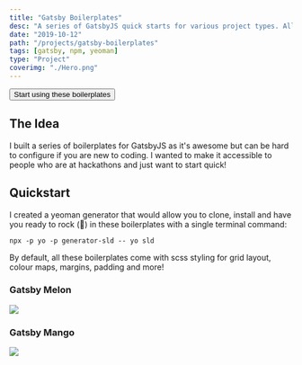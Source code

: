 ```yaml
---
title: "Gatsby Boilerplates"
desc: "A series of GatsbyJS quick starts for various project types. All with a fruity name."
date: "2019-10-12"
path: "/projects/gatsby-boilerplates"
tags: [gatsby, npm, yeoman]
type: "Project"
coverimg: "./Hero.png"
---
```

<div class="flex" style="justify-content: center;">
<a href="/boilerplates"><button class="bubble-button border-radius">Start using these boilerplates</button></a>
</div>


## The Idea
I built a series of boilerplates for GatsbyJS as it's awesome but can be hard to configure if you are new to coding. I wanted to make it accessible to people who are at hackathons and just want to start quick!

## Quickstart
I created a yeoman generator that would allow you to clone, install and have you ready to rock (🎸) in these boilerplates with a single terminal command:

`npx -p yo -p generator-sld -- yo sld`

By default, all these boilerplates come with scss styling for grid layout, colour maps, margins, padding and more!

<div class="grid grid-cols-1 md:grid-cols-2 gap-4 mb-5">
    <div class="col-xs-12 col-md-4">
         <h3 class="margin-0">Gatsby Melon</h3>
    </div>
    <div class="col-xs-12 col-md-8">
        <img src="./Melon.png"/>
    </div>
</div>
<div class="grid grid-cols-1 md:grid-cols-2 gap-4 mb-5">
    <div class="col-xs-12 col-md-4">
         <h3 class="margin-0">Gatsby Mango</h3>
    </div>
    <div class="col-xs-12 col-md-8">
        <img src="./Mango.png"/>
    </div>
</div>
